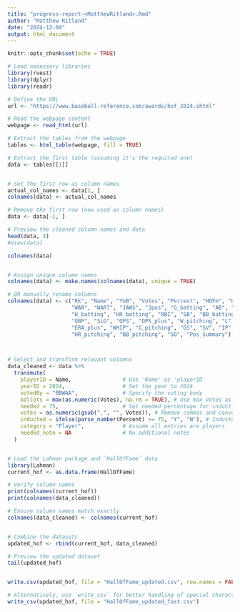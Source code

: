 ```yaml
---
title: "progress-report-<MatthewRitland>.Rmd"
author: "Matthew Ritland"
date: "2024-12-04"
output: html_document
---
```


```r
knitr::opts_chunk$set(echo = TRUE)
```

``` r
# Load necessary libraries
library(rvest)
library(dplyr)
library(readr)

# Define the URL
url <- "https://www.baseball-reference.com/awards/hof_2024.shtml"

# Read the webpage content
webpage <- read_html(url)

# Extract the tables from the webpage
tables <- html_table(webpage, fill = TRUE)

# Extract the first table (assuming it's the required one)
data <- tables[[1]]



```


``` r
# Set the first row as column names
actual_col_names <- data[1, ]
colnames(data) <- actual_col_names

# Remove the first row (now used as column names)
data <- data[-1, ]

# Preview the cleaned column names and data
head(data, 3)
#View(data)


```



``` r

colnames(data)


# Assign unique column names
colnames(data) <- make.names(colnames(data), unique = TRUE)

# OR manually rename columns
colnames(data) <- c("Rk", "Name", "YoB", "Votes", "Percent", "HOFm", "HOFs", "Yrs",
                    "WAR", "WAR7", "JAWS", "Jpos", "G_batting", "AB", "R_batting",
                    "H_batting", "HR_batting", "RBI", "SB", "BB_batting", "BA",
                    "OBP", "SLG", "OPS", "OPS_plus", "W_pitching", "L", "ERA",
                    "ERA_plus", "WHIP", "G_pitching", "GS", "SV", "IP", "H_pitching",
                    "HR_pitching", "BB_pitching", "SO", "Pos_Summary")



# Select and transform relevant columns
data_cleaned <- data %>%
  transmute(
    playerID = Name,                # Use 'Name' as 'playerID'
    yearID = 2024,                  # Set the year to 2024
    votedBy = "BBWAA",              # Specify the voting body
    ballots = max(as.numeric(Votes), na.rm = TRUE), # Use max Votes as total ballots
    needed = 75,                    # Set needed percentage for induction
    votes = as.numeric(gsub(",", "", Votes)), # Remove commas and convert to numeric
    inducted = ifelse(parse_number(Percent) >= 75, "Y", "N"), # Inducted if Percent >= 75
    category = "Player",            # Assume all entries are players
    needed_note = NA                # No additional notes
  )



```




``` r
# Load the Lahman package and `HallOfFame` data
library(Lahman)
current_hof <- as.data.frame(HallOfFame)

# Verify column names
print(colnames(current_hof))
print(colnames(data_cleaned))

# Ensure column names match exactly
colnames(data_cleaned) <- colnames(current_hof)



```




``` r
# Combine the datasets
updated_hof <- rbind(current_hof, data_cleaned)

# Preview the updated dataset
tail(updated_hof)



```



``` r
write.csv(updated_hof, file = "HallOfFame_updated.csv", row.names = FALSE)

# Alternatively, use `write_csv` for better handling of special characters
write_csv(updated_hof, file = "HallOfFame_updated_fast.csv")


```
